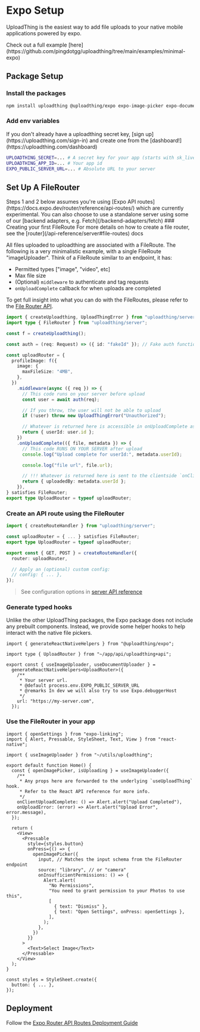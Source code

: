 
# Expo Setup

UploadThing is the easiest way to add file uploads to your native mobile
applications powered by expo.

<Callout type="info">
  Check out a full example
  [here](https://github.com/pingdotgg/uploadthing/tree/main/examples/minimal-expo)
</Callout>

## Package Setup

<Steps>

### Install the packages

```bash copy npm2yarn
npm install uploadthing @uploadthing/expo expo-image-picker expo-document-picker
```

### Add env variables

<Callout>
  If you don't already have a uploadthing secret key, [sign
  up](https://uploadthing.com/sign-in) and create one from the
  [dashboard!](https://uploadthing.com/dashboard)
</Callout>

```bash copy
UPLOADTHING_SECRET=... # A secret key for your app (starts with sk_live_)
UPLOADTHING_APP_ID=... # Your app id
EXPO_PUBLIC_SERVER_URL=... # Absolute URL to your server
```

</Steps>

## Set Up A FileRouter

<Callout type="info">
  Steps 1 and 2 below assumes you're using [Expo API
  routes](https://docs.expo.dev/router/reference/api-routes/) which are
  currently experimental. You can also choose to use a standalone server using
  some of our [backend adapters, e.g. Fetch](/backend-adapters/fetch)
</Callout>

<Steps>
### Creating your first FileRoute

<Callout>
  For more details on how to create a file router, see the
  [router](/api-reference/server#file-routes) docs
</Callout>

All files uploaded to uploadthing are associated with a FileRoute. The following
is a very minimalistic example, with a single FileRoute "imageUploader". Think
of a FileRoute similar to an endpoint, it has:

- Permitted types ["image", "video", etc]
- Max file size
- (Optional) `middleware` to authenticate and tag requests
- `onUploadComplete` callback for when uploads are completed

To get full insight into what you can do with the FileRoutes, please refer to
the [File Router API](/api-reference/server#file-routes).

```ts copy filename="src/app/api/uploadthing+api.ts"
import { createUploadthing, UploadThingError } from "uploadthing/server";
import type { FileRouter } from "uploadthing/server";

const f = createUploadthing();

const auth = (req: Request) => ({ id: "fakeId" }); // Fake auth function

const uploadRouter = {
  profileImage: f({
    image: {
      maxFileSize: "4MB",
    },
  })
    .middleware(async ({ req }) => {
      // This code runs on your server before upload
      const user = await auth(req);

      // If you throw, the user will not be able to upload
      if (!user) throw new UploadThingError("Unauthorized");

      // Whatever is returned here is accessible in onUploadComplete as `metadata`
      return { userId: user.id };
    })
    .onUploadComplete(({ file, metadata }) => {
      // This code RUNS ON YOUR SERVER after upload
      console.log("Upload complete for userId:", metadata.userId);

      console.log("file url", file.url);

      // !!! Whatever is returned here is sent to the clientside `onClientUploadComplete` callback
      return { uploadedBy: metadata.userId };
    }),
} satisfies FileRouter;
export type UploadRouter = typeof uploadRouter;
```

### Create an API route using the FileRouter

```ts copy filename="src/app/api/uploadthing+api.ts"
import { createRouteHandler } from "uploadthing/server";

const uploadRouter = { ... } satisfies FileRouter;
export type UploadRouter = typeof uploadRouter;

export const { GET, POST } = createRouteHandler({
  router: uploadRouter,

  // Apply an (optional) custom config:
  // config: { ... },
});
```

> See configuration options in
> [server API reference](/api-reference/server#createroutehandler)

### Generate typed hooks

Unlike the other UploadThing packages, the Expo package does not include any
prebuilt components. Instead, we provide some helper hooks to help interact with
the native file pickers.

```tsx copy filename="src/utils/uploadthing.ts"
import { generateReactNativeHelpers } from "@uploadthing/expo";

import type { UploadRouter } from "~/app/api/uploadthing+api";

export const { useImageUploader, useDocumentUploader } =
  generateReactNativeHelpers<UploadRouter>({
    /**
     * Your server url.
     * @default process.env.EXPO_PUBLIC_SERVER_URL
     * @remarks In dev we will also try to use Expo.debuggerHost
     */
    url: "https://my-server.com",
  });
```

### Use the FileRouter in your app

```tsx copy filename="src/routes/index.tsx"
import { openSettings } from "expo-linking";
import { Alert, Pressable, StyleSheet, Text, View } from "react-native";

import { useImageUploader } from "~/utils/uploadthing";

export default function Home() {
  const { openImagePicker, isUploading } = useImageUploader({
    /**
     * Any props here are forwarded to the underlying `useUploadThing` hook.
     * Refer to the React API reference for more info.
     */
    onClientUploadComplete: () => Alert.alert("Upload Completed"),
    onUploadError: (error) => Alert.alert("Upload Error", error.message),
  });

  return (
    <View>
      <Pressable
        style={styles.button}
        onPress={() => {
          openImagePicker({
            input, // Matches the input schema from the FileRouter endpoint
            source: "library", // or "camera"
            onInsufficientPermissions: () => {
              Alert.alert(
                "No Permissions",
                "You need to grant permission to your Photos to use this",
                [
                  { text: "Dismiss" },
                  { text: "Open Settings", onPress: openSettings },
                ],
              );
            },
          })
        }}
      >
        <Text>Select Image</Text>
      </Pressable>
    </View>
  );
}

const styles = StyleSheet.create({
  button: { ... },
});
```

</Steps>

## Deployment

Follow the
[Expo Router API Routes Deployment Guide](https://docs.expo.dev/router/reference/api-routes/#deployment)
